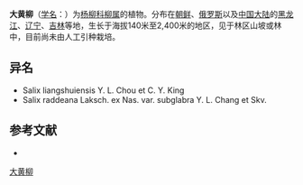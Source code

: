 {{Speciesbox
| name = 大黄柳
| status = 
| status_system = 
| image =
| genus = Salix
| species = raddeana
| authority = Laksch.
| subdivision_ranks =[[变种|变种]]
| subdivision =
* 大黄柳 ''S. r.'' var. ''raddeana''
* [[稀毛大黄柳|稀毛大黄柳]] ''S. r.'' var. ''subglabra''
}}

'''大黄柳'''（[[学名|学名]]：{{lang|la|''Salix raddeana''}}）为[[杨柳科|杨柳科]][[柳属|柳属]]的植物。分布在[[朝鲜|朝鲜]]、[[俄罗斯|俄罗斯]]以及[[中国大陆|中国大陆]]的[[黑龙江|黑龙江]]、[[辽宁|辽宁]]、[[吉林|吉林]]等地，生长于海拔140米至2,400米的地区，见于林区山坡或林中，目前尚未由人工引种栽培。

== 异名 ==
* Salix liangshuiensis Y. L. Chou et C. Y. King
* Salix raddeana Laksch. ex Nas. var. subglabra Y. L. Chang et Skv.

== 参考文献 ==
<div class="references-small">
* {{cite web| url =http://www.bioinfo.cn/db05/KmzwSpecies.php?action=view&id=20568| title =大黄柳（原变种）| work =《中国高等植物数据库全库》| publisher =中国科学院微生物研究所| author =昆明植物研究所| accessdate =2009-02-25| deadurl =yes| archiveurl =https://web.archive.org/web/20160305013546/http://www.bioinfo.cn/db05/KmzwSpecies.php?action=view&id=20568| archivedate =2016-03-05}}
</div>
{{Taxonbar|from=Q4195460}}

[[Category:柳属|大黄柳]]


{{植物小作品}}